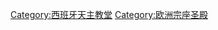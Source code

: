 {{Commonscat|Basilicas in Spain}}

[[Category:西班牙天主教堂|Category:西班牙天主教堂]]
[[Category:欧洲宗座圣殿|Category:欧洲宗座圣殿]]